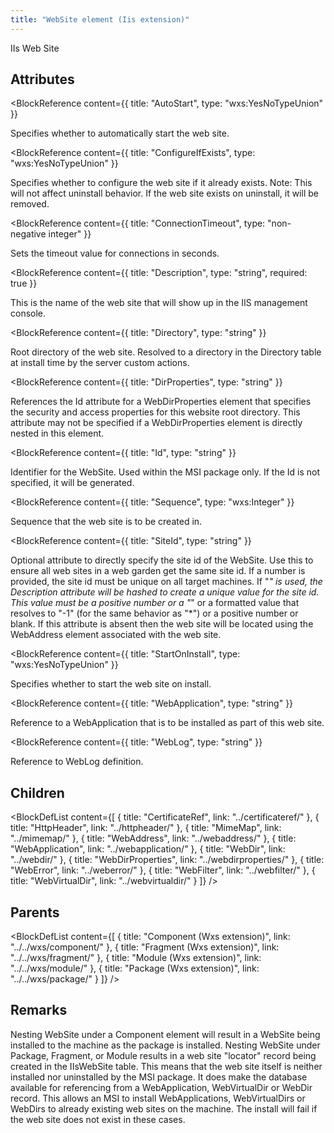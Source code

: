 ```yaml
---
title: "WebSite element (Iis extension)"
---
```



IIs Web Site


## Attributes

<BlockWrapper>

  <BlockReference
    content={{
      title: "AutoStart",
      type: "wxs:YesNoTypeUnion"
    }}
  >
  Specifies whether to automatically start the web site.
  </BlockReference>

  <BlockReference
    content={{
      title: "ConfigureIfExists",
      type: "wxs:YesNoTypeUnion"
    }}
  >
  Specifies whether to configure the web site if it already exists. Note: This will not affect uninstall behavior. If the web site exists on uninstall, it will be removed.
  </BlockReference>

  <BlockReference
    content={{
      title: "ConnectionTimeout",
      type: "non-negative integer"
    }}
  >
  Sets the timeout value for connections in seconds.
  </BlockReference>

  <BlockReference
    content={{
      title: "Description",
      type: "string",
      required: true
    }}
  >
  This is the name of the web site that will show up in the IIS management console.
  </BlockReference>

  <BlockReference
    content={{
      title: "Directory",
      type: "string"
    }}
  >
  Root directory of the web site. Resolved to a directory in the Directory table at install time by the server custom actions.
  </BlockReference>

  <BlockReference
    content={{
      title: "DirProperties",
      type: "string"
    }}
  >
  References the Id attribute for a WebDirProperties element that specifies the security and access properties for this website root directory.
   This attribute may not be specified if a WebDirProperties element is directly nested in this element.
  </BlockReference>

  <BlockReference
    content={{
      title: "Id",
      type: "string"
    }}
  >
  Identifier for the WebSite. Used within the MSI package only. If the Id is not specified, it will be generated.
  </BlockReference>

  <BlockReference
    content={{
      title: "Sequence",
      type: "wxs:Integer"
    }}
  >
  Sequence that the web site is to be created in.
  </BlockReference>

  <BlockReference
    content={{
      title: "SiteId",
      type: "string"
    }}
  >
  Optional attribute to directly specify the site id of the WebSite. Use this to ensure all web
   sites in a web garden get the same site id. If a number is provided, the site id must be unique
   on all target machines. If "*" is used, the Description attribute will be hashed to create a unique
   value for the site id. This value must be a positive number or a "*" or a formatted value that resolves
   to "-1" (for the same behavior as "*") or a positive number or blank. If this attribute is absent then
   the web site will be located using the WebAddress element associated with the web site.
  </BlockReference>

  <BlockReference
    content={{
      title: "StartOnInstall",
      type: "wxs:YesNoTypeUnion"
    }}
  >
  Specifies whether to start the web site on install.
  </BlockReference>

  <BlockReference
    content={{
      title: "WebApplication",
      type: "string"
    }}
  >
  Reference to a WebApplication that is to be installed as part of this web site.
  </BlockReference>

  <BlockReference
    content={{
      title: "WebLog",
      type: "string"
    }}
  >
  Reference to WebLog definition.
  </BlockReference>

</BlockWrapper>

## Children

<BlockDefList content={[
    {
      title: "CertificateRef",
      link: "../certificateref/"
    },
    {
      title: "HttpHeader",
      link: "../httpheader/"
    },
    {
      title: "MimeMap",
      link: "../mimemap/"
    },
    {
      title: "WebAddress",
      link: "../webaddress/"
    },
    {
      title: "WebApplication",
      link: "../webapplication/"
    },
    {
      title: "WebDir",
      link: "../webdir/"
    },
    {
      title: "WebDirProperties",
      link: "../webdirproperties/"
    },
    {
      title: "WebError",
      link: "../weberror/"
    },
    {
      title: "WebFilter",
      link: "../webfilter/"
    },
    {
      title: "WebVirtualDir",
      link: "../webvirtualdir/"
    }
  ]}
/>

## Parents

<BlockDefList content={[
    {
      title: "Component (Wxs extension)",
      link: "../../wxs/component/"
    },
    {
      title: "Fragment (Wxs extension)",
      link: "../../wxs/fragment/"
    },
    {
      title: "Module (Wxs extension)",
      link: "../../wxs/module/"
    },
    {
      title: "Package (Wxs extension)",
      link: "../../wxs/package/"
    }
  ]}
/>

## Remarks

Nesting WebSite under a Component element will result in a WebSite being installed to the machine as the package is installed.
 Nesting WebSite under Package, Fragment, or Module
 results in a web site "locator" record being created in
 the IIsWebSite table. This means that the web site
 itself is neither installed nor uninstalled by the MSI
 package. It does make the database available for referencing
 from a WebApplication, WebVirtualDir or WebDir record. This allows an MSI to install
 WebApplications, WebVirtualDirs or WebDirs to already existing web sites on the machine.
 The install will fail if the web site does not exist in these cases.